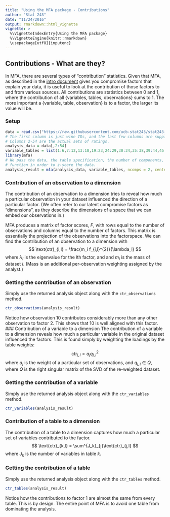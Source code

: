 ```yaml
---
title: "Using the MFA package - Contributions"
author: "Stat 243"
date: "11/24/2016"
output: rmarkdown::html_vignette
vignette: >
  %\VignetteIndexEntry{Using the MFA package}
  %\VignetteEngine{knitr::rmarkdown}
  \usepackage[utf8]{inputenc}
---
```


## Contributions - What are they?
In MFA, there are several types of "contribution" statistics. Given that MFA, as described in the [intro document](mfa_intro.html) gives you compromise factors that explain your data, it is useful to look at the contribution of those factors to and from various sources. All contributions are statistics between 0 and 1, where the contribution of all {variables, tables, observations} sums to 1. The more important a {variable, table, observation} is to a factor, the larger its value will be.

### Setup
```r
data = read.csv("https://raw.githubusercontent.com/ucb-stat243/stat243-fall-2016/master/problem-sets/final-project/data/wines.csv")
# The first column is just wine IDs, and the last few columns are supplementary physical data.
# Columns 2-54 are the actual sets of ratings.
analysis_data = data[,2:54]
variable_tables = list(1:6,7:12,13:18,19:23,24:29,30:34,35:38,39:44,45:49,50:53)
library(mfa)
# We pass the data, the table specification, the number of components, and arguments to the `scale`
# function in order to z-score the data.
analysis_result = mfa(analysis_data, variable_tables, ncomps = 2, center = TRUE, scale = TRUE)
```

### Contribution of an observation to a dimension
The contribution of an observation to a dimension tries to reveal how much a particular observation in your dataset influenced the direction of a particular factor. (We often refer to our latent compromise factors as "dimensions", as they describe the dimensions of a space that we can embed our observations in.)

MFA produces a matrix of factor scores, $F$, with rows equal to the number of observations and columns equal to the number of factors. This matrix is essentially the projection of the observations into the factorspace. We can find the contribution of an observation to a dimension with
$$
\text{ctr}_{i,l} = \frac{m_i f_{i,l}^{2}}{\lambda_l}
$$
where $\lambda_l$ is the eigenvalue for the $l$th factor, and and $m_i$ is the mass of dataset $i$. (Mass is an additional per-observation weighting assigned by the analyst.)

### Getting the contribution of an observation
Simply use the returned analysis object along with the `ctr_observations` method.
```r
ctr_observations(analysis_result)
```
Notice how observation 10 contributes considerably more than any other observation to factor 2. This shows that 10 is well aligned with this factor.
### Contribution of a variable to a dimension
The contribution of a variable to a dimension reveals how much a particular variable in the original dataset influenced the factors. This is found simply by weighting the loadings by the table weights:
$$
\text{ctr}_{j, l} = a_j q^2_{j, l}
$$
where $a_j$ is the weight of a particular set of observations, and $q_{j, l} \in Q$, where $Q$ is the right singular matrix of the SVD of the re-weighted dataset.

### Getting the contribution of a variable
Simply use the returned analysis object along with the `ctr_variables` method.
```r
ctr_variables(analysis_result)
```

### Contribution of a table to a dimension
The contribution of a table to a dimension captures how much a particular set of variables contributed to the factor.
$$
\text{ctr}_{k,l} = \sum^{J_k}_{j}\text{ctr}_{j,l}
$$
where $J_k$ is the number of variables in table $k$.

### Getting the contribution of a table
Simply use the returned analysis object along with the `ctr_tables` method.
```r
ctr_tables(analysis_result)
```
Notice how the contributions to factor 1 are almost the same from every table. This is by design. The entire point of MFA is to avoid one table from dominating the analysis.